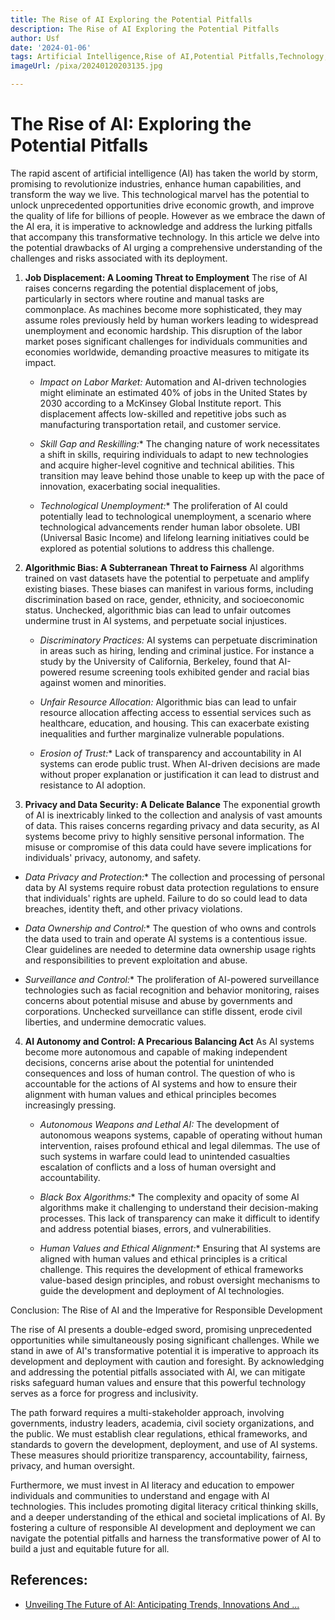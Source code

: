 ```yaml
---
title: The Rise of AI Exploring the Potential Pitfalls
description: The Rise of AI Exploring the Potential Pitfalls
author: Usf
date: '2024-01-06'
tags: Artificial Intelligence,Rise of AI,Potential Pitfalls,Technology,Ethics,Society,Future,Humanity,Progress,Disruption
imageUrl: /pixa/20240120203135.jpg

---
```

# The  Rise of AI: Exploring the Potential Pitfalls

The rapid ascent of artificial intelligence (AI) has taken the world by storm, promising to revolutionize industries, enhance human capabilities, and  transform the way we live. This technological marvel has the potential  to unlock unprecedented opportunities drive  economic growth, and improve  the quality of life  for billions  of people. However as we embrace the dawn of the AI era, it is imperative to acknowledge and address the lurking  pitfalls that accompany this transformative technology. In  this article we delve into the potential drawbacks  of AI urging a comprehensive understanding of the challenges and risks associated with its  deployment.

1. **Job Displacement: A Looming Threat  to Employment**
The rise of AI raises  concerns  regarding  the potential displacement of jobs, particularly in sectors where routine and manual tasks are commonplace.  As machines become more sophisticated, they may assume  roles previously held by human workers leading to widespread  unemployment and economic hardship. This disruption of the labor market poses significant challenges for individuals communities and economies worldwide, demanding proactive measures  to mitigate its  impact.

   - *Impact on Labor Market:* Automation  and AI-driven technologies might eliminate an estimated 40% of jobs in the United States by 2030  according to a McKinsey Global Institute report.  This  displacement  affects low-skilled and repetitive jobs such as manufacturing transportation retail, and customer service.

    - *Skill Gap and Reskilling:** The changing  nature of work necessitates  a shift in  skills, requiring individuals to adapt to new technologies and acquire higher-level cognitive and technical abilities. This transition may leave behind those unable to keep up with the pace  of innovation, exacerbating  social inequalities.

   - *Technological Unemployment:** The proliferation of AI could potentially lead to technological unemployment, a scenario where technological advancements render human labor obsolete. UBI (Universal  Basic Income) and lifelong learning initiatives could be explored as potential solutions to address this challenge.

2. **Algorithmic Bias: A Subterranean Threat  to Fairness**
AI algorithms trained on vast datasets have the  potential to perpetuate and amplify existing biases. These biases can manifest in various forms, including discrimination based on race, gender, ethnicity, and socioeconomic status. Unchecked, algorithmic bias can lead to unfair outcomes undermine trust in AI systems, and perpetuate social injustices.

   - *Discriminatory Practices:* AI systems  can perpetuate discrimination in  areas such  as hiring, lending and criminal justice. For  instance a study by the  University of California, Berkeley, found that  AI-powered resume screening tools exhibited gender and racial bias against women and minorities.

    -  *Unfair Resource Allocation:* Algorithmic  bias can lead to unfair resource allocation affecting access to essential services such as healthcare, education, and housing. This can exacerbate existing inequalities and  further marginalize vulnerable populations.

   - *Erosion of Trust:** Lack of transparency and accountability in AI systems can erode public trust. When AI-driven decisions  are made without proper explanation or justification it  can lead to distrust  and resistance  to AI adoption.

3.  **Privacy  and Data Security: A Delicate Balance**
The exponential growth of  AI is inextricably linked to the collection and analysis of vast  amounts of data. This raises concerns  regarding privacy and data security, as AI systems become privy to highly sensitive personal information. The misuse or compromise of this data could have  severe  implications for individuals' privacy, autonomy, and safety.

   - *Data Privacy and  Protection:** The  collection and processing of personal data by AI systems require  robust  data protection regulations to ensure that individuals' rights are upheld. Failure to do so could lead to data breaches, identity theft,  and  other privacy violations.

   - *Data Ownership and Control:** The question  of who owns  and  controls the data used to train and operate AI systems is a contentious issue. Clear guidelines  are needed to determine data ownership usage rights and responsibilities to prevent exploitation and abuse.

   -  *Surveillance and Control:** The proliferation of AI-powered  surveillance technologies  such as facial recognition and  behavior monitoring, raises concerns about potential misuse and abuse by governments and corporations. Unchecked surveillance can stifle dissent, erode civil liberties, and undermine democratic values.

4. **AI Autonomy and Control: A Precarious Balancing Act**
As  AI systems become more autonomous and  capable of making independent decisions, concerns arise about the potential for unintended  consequences and loss of human control. The question of who is accountable  for the actions of AI systems and how to ensure their alignment with human values and  ethical principles becomes increasingly pressing.

   - *Autonomous Weapons and  Lethal AI:* The development of autonomous weapons  systems, capable of operating without human intervention, raises profound ethical and legal dilemmas. The use of such systems in warfare  could lead to unintended casualties escalation of conflicts  and a loss of human oversight and accountability.

   - *Black Box Algorithms:** The complexity  and opacity of some AI algorithms make it challenging to understand their  decision-making processes. This lack of transparency can make it difficult to  identify and address potential biases, errors,  and vulnerabilities.

   - *Human  Values and  Ethical Alignment:** Ensuring  that AI systems are aligned with human values and ethical principles is a critical challenge. This requires the development of ethical  frameworks value-based design principles, and robust  oversight mechanisms to guide the  development and deployment of AI technologies.

Conclusion: The Rise of AI  and the Imperative for  Responsible Development

The rise of AI presents a double-edged sword, promising unprecedented opportunities while simultaneously posing significant challenges. While we stand in awe of AI's transformative potential it is imperative to approach its development and deployment with caution and foresight. By acknowledging and addressing the  potential pitfalls associated with AI, we can mitigate  risks  safeguard human values and ensure that this powerful  technology serves as a force for progress  and inclusivity.

The path forward requires  a multi-stakeholder approach, involving governments, industry leaders, academia, civil society organizations, and the public. We must establish clear regulations, ethical frameworks,  and standards to govern the  development, deployment, and use of AI systems.  These measures should prioritize transparency, accountability, fairness, privacy, and  human  oversight.

Furthermore, we must  invest in AI literacy and education to empower  individuals and communities to understand and engage with AI technologies. This includes promoting digital literacy critical thinking skills, and a deeper understanding of the ethical and societal implications of AI.  By fostering a  culture of responsible AI development and deployment we can navigate the potential  pitfalls and harness the transformative power of AI to build a just and equitable future for all.

## References:
- [Unveiling The Future of AI: Anticipating Trends, Innovations And ...](https://www.maltatoday.com.mt/business/tech/125545/unveiling_the_future_of_ai_anticipating_trends_innovations_and_impact_on_society)
